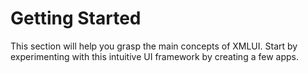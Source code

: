 # Getting Started

This section will help you grasp the main concepts of XMLUI. Start by experimenting with this intuitive UI framework by creating a few apps.